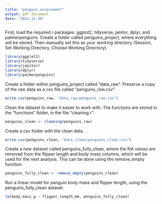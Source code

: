 ```yaml
---
title: "penguin_assessment"
output: pdf_document
date: "2022-11-30"
---
```

First, load the required r packages: ggplot2, tidyverse, janitor, dplyr, and palmerpenguins. Create a folder called penguins_project, where everything will be stored. Then manually set this as your working directory (Session, Set Working Directory, Choose Working Directory).
```r
library(ggplot2)
library(tidyverse)
library(janitor)
library(dplyr)
library(palmerpenguins)
```

Create a folder within penguins_project called "data_raw". Preserve a copy of the raw data as a csv file called "penguins_raw.csv".
```r
write.csv(penguins_raw, "data_raw/penguins_raw.csv")
```

Clean the dataset to make it easier to work with. The functions are stored in the "functions" folder, in the file "cleaning.r". 
```r
penguins_clean <- cleaning(penguins_raw)
```

Create a csv folder with the clean data. 
```r
write.csv(penguins_clean, "data_clean/penguins_clean.csv")
```

Create a new dataset called penguins_fully_clean, where the NA values are removed from the flipper length and body mass columns, which will be used for the next analysis. This can be done using the remove_empty function.
```r
penguins_fully_clean <- remove_empty(penguins_clean)
```

Run a linear model for penguin body mass and flipper length, using the penguins_fully_clean dataset.
```r
lm(body_mass_g ~ flipper_length_mm, penguins_fully_clean) 
```
